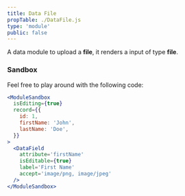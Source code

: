 ```yaml
---
title: Data File
propTable: ./DataFile.js
type: 'module'
public: false
---
```


A data module to upload a **file**, it renders a input of type **file**.

### Sandbox

Feel free to play around with the following code:

```jsx
<ModuleSandbox
  isEditing={true}
  record={{
    id: 1,
    firstName: 'John',
    lastName: 'Doe',
  }}
>
  <DataField
    attribute='firstName'
    isEditable={true}
    label='First Name'
    accept='image/png, image/jpeg'
  />
</ModuleSandbox>
```
